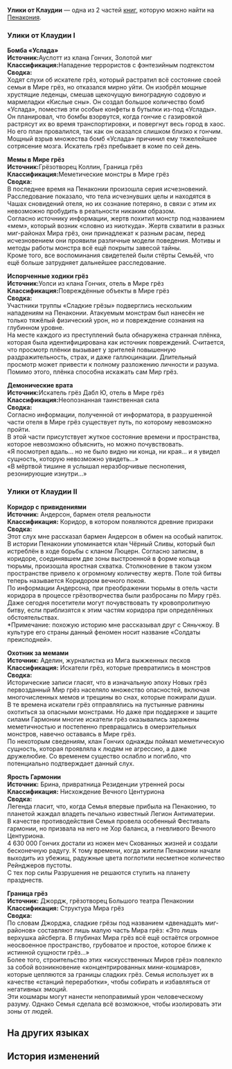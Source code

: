 {{Книга Инфобокс
|id           = 336
|Название     = Улики от Клаудии
|Изображение  = Item Penacony Readable 1.png
|Мир          = Пенакония
|Томов        = 2
|Автор        = <!--нужно добавить-->
|Описание     = Блокнот Клаудии, где она записывала информацию о странных происшествиях на Пенаконии.
|Том1         = {{tx}}
|Источник1    = {{tx|Отсутствует источник}}
|Том2         = {{tx}}
|Источник2    = {{tx|Отсутствует источник}}
|Персонажи    = 
|Фракции      = 
}}
'''Улики от Клаудии''' — одна из 2 частей [[Книги|книг]], которую можно найти на [[Пенакония]].
<!--
==Получение==
<gallery>
Книга НАЗВАНИЕ.png|НАЗВАНИЕ
Локация НАЗВАНИЕ.png|Расположение на карте. Ближайший пространственный якорь «[[НАЗВАНИЕ]]»
</gallery>
-->
===Улики от Клаудии I===
'''Бомба «Услада»'''<br />
'''Источник: '''Ауслотт из клана Гончих, Золотой миг<br />
'''Классификация: '''Нападение террористов с фэнтезийным подтекстом<br />
'''Сводка:'''<br />
Ходят слухи об искателе грёз, который растратил всё состояние своей семьи в Мире грёз, но отказался мирно уйти. Он изобрёл мощные хрустящие леденцы, смешав щекочущую виноградную содовую и мармеладки «Кислые сны». Он создал большое количество бомб «Услада», поместив эти особые конфеты в бутылки из-под «Услады».<br />
Он планировал, что бомбы взорвутся, когда гончие с газировкой растрясут их во время транспортировки, и повергнут весь город в хаос.<br />
Но его план провалился, так как он оказался слишком близко к гончим. Мощный взрыв множества бомб «Услада» причинил ему тяжелейшее сотрясение мозга. Искатель грёз пребывает в коме по сей день.

'''Мемы в Мире грёз'''<br />
'''Источник: '''Грёзотворец Коллин, Граница грёз<br />
'''Классификация: '''Меметические монстры в Мире грёз<br />
'''Сводка:'''<br />
В последнее время на Пенаконии произошла серия исчезновений. Расследование показало, что тела исчезнувших целы и находятся в Чашах сновидений отеля, но их сознание потеряно, в связи с этим их невозможно пробудить в реальности никаким образом.<br />
Согласно источнику информации, жертв похитил монстр под названием «мем», который возник «словно из ниоткуда». Жертв схватили в разных миг-районах Мира грёз, они принадлежат к разным расам, перед исчезновением они проявили различные модели поведения. Мотивы и методы работы монстра всё ещё покрыты завесой тайны.<br />
Кроме того, все воспоминания свидетелей были стёрты Семьёй, что ещё больше затрудняет дальнейшее расследование.

'''Испорченные ходики грёз'''<br />
'''Источник: '''Уолси из клана Гончих, отель в Мире грёз<br />
'''Классификация: '''Повреждённые объекты в Мире грёз<br />
'''Сводка: '''<br />
Участники труппы «Сладкие грёзы» подверглись нескольким нападениям на Пенаконии. Атакуемым монстрам был нанесён не только тяжёлый физический урон, но и повреждение сознания на глубинном уровне.<br />
На месте каждого из преступлений была обнаружена странная плёнка, которая была идентифицирована как источник повреждений. Считается, что просмотр плёнки вызывает у зрителей повышенную раздражительность, страх, и даже галлюцинации. Длительный просмотр может привести к полному разложению личности и разума. Помимо этого, плёнка способна искажать сам Мир грёз.

'''Демонические врата'''<br />
'''Источник: '''Искатель грёз Дабл Ю, отель в Мире грёз<br />
'''Классификация: '''Неопознанная таинственная сила<br />
'''Сводка:'''<br />
Согласно информации, полученной от информатора, в разрушенной части отеля в Мире грёз существует путь, по которому невозможно пройти.<br />
В этой части присутствует жуткое состояние времени и пространства, которое невозможно объяснить, но можно почувствовать.<br />
«Я посмотрел вдаль... но не было видно ни конца, ни края... и я увидел сущность, которую невозможно увидеть...»<br />
«В мёртвой тишине я услышал неразборчивые песнопения, резонирующие изнутри...»

===Улики от Клаудии II===
'''Коридор с привидениями'''<br />
'''Источник:''' Андерсон, бармен отеля реальности<br />
'''Классификация:''' Коридор, в котором появляются древние призраки<br />
'''Сводка:'''<br />
Этот слух мне рассказал бармен Андерсон в обмен на особый напиток.<br />
В истории Пенаконии упоминается клан Чёрный Сливы, который был истреблён в ходе борьбы с кланом Люцерн. Согласно записям, в коридоре, соединявшем две зоны выстроенной в форме кольца тюрьмы, произошла яростная схватка. Столкновение в таком узком пространстве привело к огромному количеству жертв. Поле той битвы теперь называется Коридором вечного покоя.<br />
По информации Андерсона, при преображении тюрьмы в отель части коридора в процессе грёзотворчества были разбросаны по Миру грёз. Даже сегодня посетители могут почувствовать ту кровопролитную битву, если приблизятся к этим частям коридора при определённых обстоятельствах.<br />
*Примечание: похожую историю мне рассказывал друг с Сяньчжоу. В культуре его страны данный феномен носит название «Солдаты преисподней».

'''Охотник за мемами'''<br />
'''Источник:''' Аделин, журналистка из Мига выжженных песков<br />
'''Классификация:''' Искатели грёз, которые превратились в монстров<br />
'''Сводка:'''<br />
Исторические записи гласят, что в изначальную эпоху Новых грёз первозданный Мир грёз населяло множество опасностей, включая многочисленных мемов и трещины во снах, которые пожирали души.<br />
В те времена искатели грёз отправлялись на пустынные равнины охотиться за опасными монстрами. Но даже при поддержке и защите силами Гармонии многие искатели грёз оказывались заражены меметичностью и постепенно превращались в омерзительных монстров, навечно оставаясь в Мире грёз.<br />
По некоторым сведениям, клан Гончих однажды поймал меметическую сущность, которая проявляла к людям не агрессию, а даже дружелюбие. Со временем существо ослабло и погибло, что потенциально подтверждает данный слух.

'''Ярость Гармонии'''<br />
'''Источник:''' Брина, привратница Резиденции утренней росы<br />
'''Классификация:''' Нисхождение Вечного Центуриона<br />
'''Сводка:'''<br />
Легенда гласит, что, когда Семья впервые прибыла на Пенаконию, то планетой жаждал владеть печально известный Легион Антиматерии.<br />
В качестве противодействия Семья провела особенный Фестиваль гармонии, но призвала на него не Хор баланса, а гневливого Вечного Центуриона.<br />
4 630 000 Гончих достали из ножен меч Скованных жизней и создали бесконечную радугу. К тому времени, когда жители Пенаконии начали выходить из убежищ, радужные цвета поглотили несметное количество Рейнджеров пустоты.<br />
С тех пор силы Разрушения не решаются ступить на планету празднеств.

'''Граница грёз'''<br />
'''Источник:''' Джордж, грёзотворец Большого театра Пенаконии<br />
'''Классификация:''' Структура Мира грёз<br />
'''Сводка:'''<br />
По словам Джорджа, сладкие грёзы под названием «двенадцать миг-районов» составляют лишь малую часть Мира грёз: «Это лишь верхушка айсберга. В глубинах Мира грёз всё ещё остаётся огромное неосвоенное пространство, грубоватое и простое, которое ближе к истинной сущности грёз...»<br />
Более того, строительство этих «искусственных Миров грёз» повлекло за собой возникновение «концентрированных мини-кошмаров», которые цепляются за границы сладких грёз. Семья использует их в качестве «станций переработки», чтобы собирать и избавляться от негативных эмоций.<br />
Эти кошмары могут нанести непоправимый урон человеческому разуму. Однако Семья сделала всё возможное, чтобы изолировать эти зоны от людей.

==На других языках==
{{На других языках
|en   = Claudia's Gathered Clues
|zhs  = 克劳迪娅的素材簿
|zht  = 克勞蒂亞的素材簿
|ja   = クラウディアの素材帳
|ko   = 클라우디아의 소재 수첩
|es   = Pistas que reunió Claudia
|fr   = Indices récoltés par Claudia
|ru   = Улики от Клаудии
|th   = บันทึกข้อมูลของ Claudia
|vi   = Tập Tài Liệu Của Claudia
|de   = Claudias gesammelte Hinweise
|id   = Buku Materi Claudia
|pt   = Pistas Reunidas de Claudia
}}

==История изменений==
{{История изменений|2.7}}